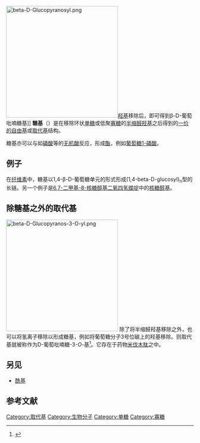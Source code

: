 {{noteTA|G1=LS}}
[[Image:beta-D-Glucopyranosyl.png|300px]][[羟基|羟基]]移除后，即可得到β-D-葡萄吡喃糖基]]
'''糖基'''（{{lang-en|glycosyl group}}）是在移除环状[[单糖|单糖]]或低聚[[寡糖|寡糖]]的[[半缩醛|半缩醛]][[羟基|羟基]]之后得到的[[化合价|一价的]][[自由基|自由基]]或[[取代基|取代基]]结构。

糖基亦可以与如[[磷酸|磷酸]]等的[[无机酸|无机酸]]反应，形成[[酯|酯]]，例如[[葡萄糖1-磷酸|葡萄糖1-磷酸]]。

== 例子 ==
在[[纤维素|纤维素]]中，糖基以1,4-β-D-葡萄糖单元的形式形成(1,4-beta-D-glucosyl)<sub>n</sub>型的长链。另一个例子是[[6,7-二甲基-8-核糖醇基二氧四氢蝶啶|6,7-二甲基-8-核糖醇基二氧四氢蝶啶]]中的[[核糖醇基|核糖醇基]]。

== 除糖基之外的取代基 ==
[[Image:beta-D-Glucopyranos-3-O-yl.png|300px]]
除了将半缩醛羟基移除之外，也可以将氢离子移除以形成糖基，例如将葡萄糖分子3号位碳上的羟基移除。则取代基就被称作为D-葡萄吡喃糖-3-''O''-基<ref>{{Cite web |url=http://www.chem.qmul.ac.uk/iupac/2carb/31.html |title=存档副本 |accessdate=2011-09-11 |archive-date=2011-08-18 |archive-url=https://web.archive.org/web/20110818194307/http://www.chem.qmul.ac.uk/iupac/2carb/31.html |dead-url=no }}</ref>。它存在于药物[[米伐木肽|米伐木肽]]之中。

==另见==
*[[酰基|酰基]]

==参考文献==
{{Reflist}}

[[Category:取代基|Category:取代基]]
[[Category:生物分子|Category:生物分子]]
[[Category:单糖|Category:单糖]]
[[Category:寡糖|Category:寡糖]]